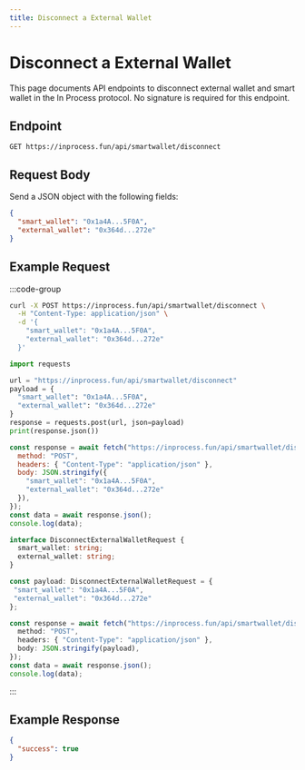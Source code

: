 ```yaml
---
title: Disconnect a External Wallet
---
```


# Disconnect a External Wallet

This page documents API endpoints to disconnect external wallet and smart wallet in the In Process protocol.
No signature is required for this endpoint.

## Endpoint

```
GET https://inprocess.fun/api/smartwallet/disconnect
```

## Request Body

Send a JSON object with the following fields:

```json
{
  "smart_wallet": "0x1a4A...5F0A",
  "external_wallet": "0x364d...272e"
}
```

## Example Request

:::code-group

```bash [cURL]
curl -X POST https://inprocess.fun/api/smartwallet/disconnect \
  -H "Content-Type: application/json" \
  -d '{
    "smart_wallet": "0x1a4A...5F0A",
    "external_wallet": "0x364d...272e"
  }'
```

```python [Python]
import requests

url = "https://inprocess.fun/api/smartwallet/disconnect"
payload = {
  "smart_wallet": "0x1a4A...5F0A",
  "external_wallet": "0x364d...272e"
}
response = requests.post(url, json=payload)
print(response.json())
```

```javascript [JavaScript]
const response = await fetch("https://inprocess.fun/api/smartwallet/disconnect", {
  method: "POST",
  headers: { "Content-Type": "application/json" },
  body: JSON.stringify({
    "smart_wallet": "0x1a4A...5F0A",
    "external_wallet": "0x364d...272e"
  }),
});
const data = await response.json();
console.log(data);
```

```typescript [TypeScript]
interface DisconnectExternalWalletRequest {
  smart_wallet: string;
  external_wallet: string;
}

const payload: DisconnectExternalWalletRequest = {
 "smart_wallet": "0x1a4A...5F0A",
 "external_wallet": "0x364d...272e"
};

const response = await fetch("https://inprocess.fun/api/smartwallet/disconnect", {
  method: "POST",
  headers: { "Content-Type": "application/json" },
  body: JSON.stringify(payload),
});
const data = await response.json();
console.log(data);
```

:::

## Example Response

```json
{
  "success": true
}
```
